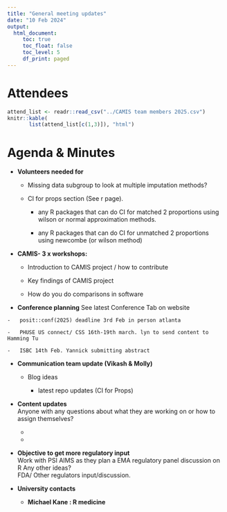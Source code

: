 ```yaml
---
title: "General meeting updates"
date: "10 Feb 2024"
output:
  html_document: 
     toc: true
     toc_float: false
     toc_level: 5
     df_print: paged
---
```


# Attendees

```r
attend_list <- readr::read_csv("../CAMIS team members 2025.csv")
knitr::kable(
       list(attend_list[c(1,3)]), "html")
```

# Agenda & Minutes

-   **Volunteers needed for**

    -   Missing data subgroup to look at multiple imputation methods?

    -   CI for props section (See r page).

        -   any R packages that can do CI for matched 2 proportions using wilson or normal approximation methods.

        -   any R packages that can do CI for unmatched 2 proportions using newcombe (or wilson method)

-   **CAMIS- 3 x workshops:**

    -   Introduction to CAMIS project / how to contribute

    -   Key findings of CAMIS project

    -   How do you do comparisons in software\

-    **Conference planning** See latest Conference Tab on website

    -   posit::conf(2025) deadline 3rd Feb in person atlanta

    -   PHUSE US connect/ CSS 16th-19th march. lyn to send content to Hamming Tu

    -   ISBC 14th Feb. Yannick submitting abstract

-   **Communication team update (Vikash & Molly)**

    -   Blog ideas

        -   latest repo updates (CI for Props)

-   **Content updates**\
    Anyone with any questions about what they are working on or how to assign themselves?

    -   

    -   

-   **Objective to get more regulatory input**\
    Work with PSI AIMS as they plan a EMA regulatory panel discussion on R Any other ideas?\
    FDA/ Other regulators input/discussion.

-   **University contacts**

    -   **Michael Kane : R medicine\
        **
